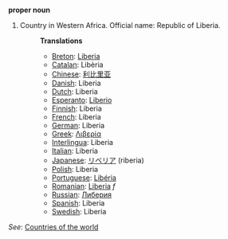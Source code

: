 '''proper noun'''

# Country in Western Africa. Official name: Republic of Liberia.
#:'''Translations'''
#:*[[Breton]]: [[Liberia]]
#:*[[Catalan]]: Libèria
#:*[[Chinese]]: [[利比里亚]]
#:*[[Danish]]: Liberia
#:*[[Dutch]]: Liberia
#:*[[Esperanto]]: [[Liberio]]
#:*[[Finnish]]: Liberia
#:*[[French]]: Liberia
#:*[[German]]: Liberia
#:*[[Greek]]: [[Λιβερία]]
#:*[[Interlingua]]: Liberia
#:*[[Italian]]: Liberia
#:*[[Japanese]]: [[リベリア]] (riberia)
#:*[[Polish]]: Liberia
#:*[[Portuguese]]: [[Libéria]]
#:*[[Romanian]]: [[Liberia]] ''f''
#:*[[Russian]]: [[Либерия]]
#:*[[Spanish]]: Liberia
#:*[[Swedish]]: Liberia

''See'': [[Countries of the world]]